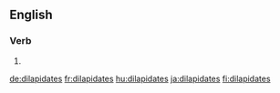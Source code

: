 ==English==

===Verb===
{{head|en|verb form}}

# {{en-third-person singular of|dilapidate}}

[[de:dilapidates]]
[[fr:dilapidates]]
[[hu:dilapidates]]
[[ja:dilapidates]]
[[fi:dilapidates]]